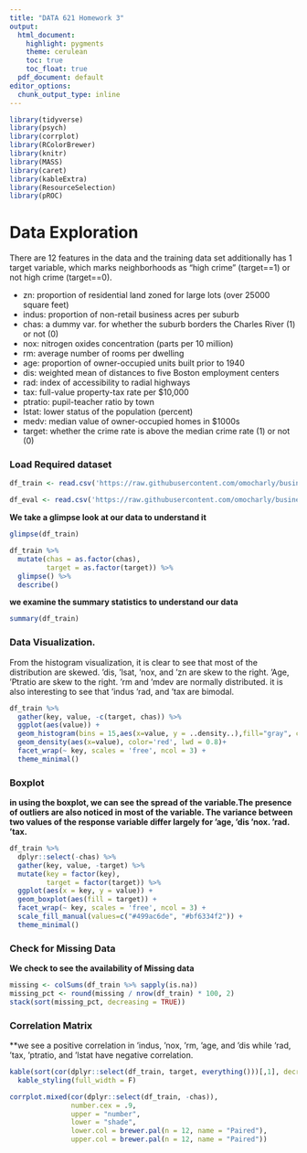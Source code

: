 ---
title: "DATA 621 Homework 3"
output:
  html_document:
    highlight: pygments
    theme: cerulean
    toc: true
    toc_float: true
  pdf_document: default
editor_options: 
  chunk_output_type: inline
---


```{r message=FALSE, warning=FALSE}
library(tidyverse)
library(psych)
library(corrplot)
library(RColorBrewer)
library(knitr)
library(MASS)
library(caret)
library(kableExtra)
library(ResourceSelection)
library(pROC)
```


# Data Exploration

There are 12 features in the data and the training data set additionally has 1 target variable, which marks neighborhoods as "high crime" (target==1) or not high crime (target==0).

- zn: proportion of residential land zoned for large lots (over 25000 square feet) 
- indus: proportion of non-retail business acres per suburb 
- chas: a dummy var. for whether the suburb borders the Charles River (1) or not (0) 
- nox: nitrogen oxides concentration (parts per 10 million) 
- rm: average number of rooms per dwelling 
- age: proportion of owner-occupied units built prior to 1940 
- dis: weighted mean of distances to five Boston employment centers 
- rad: index of accessibility to radial highways 
- tax: full-value property-tax rate per $10,000 
- ptratio: pupil-teacher ratio by town 
- lstat: lower status of the population (percent) 
- medv: median value of owner-occupied homes in $1000s 
- target: whether the crime rate is above the median crime rate (1) or not (0)


### Load Required dataset
```{r}
df_train <- read.csv('https://raw.githubusercontent.com/omocharly/businessAnalyticsDataMiningDATA621/main/data/crime-training-data_modified.csv')

df_eval <- read.csv('https://raw.githubusercontent.com/omocharly/businessAnalyticsDataMiningDATA621/main/data/crime-evaluation-data_modified.csv')
```

**We take a glimpse look at our data to understand it**
```{r}
glimpse(df_train)
```

```{r}
df_train %>% 
  mutate(chas = as.factor(chas), 
         target = as.factor(target)) %>% 
  glimpse() %>% 
  describe()
```



**we examine the summary statistics to understand our data**
```{r}
summary(df_train)
```

### Data Visualization.

From the histogram visualization, it is clear to see that most of the distribution are skewed. 'dis, 'lsat, 'nox, and 'zn are skew to the right. 'Age, 'Ptratio are skew to the right.  'rm and 'mdev are normally distributed. it is also interesting to see that 'indus 'rad, and 'tax are bimodal.

```{r}
df_train %>%
  gather(key, value, -c(target, chas)) %>%
  ggplot(aes(value)) +
  geom_histogram(bins = 15,aes(x=value, y = ..density..),fill="gray", color="#e9ecef") + 
  geom_density(aes(x=value), color='red', lwd = 0.8)+
  facet_wrap(~ key, scales = 'free', ncol = 3) +
  theme_minimal()
```

### Boxplot

**in using the boxplot, we can see the spread of the variable.The presence of outliers are also noticed in most of the variable. The variance between two values of the response variable differ largely for 'age, 'dis 'nox. 'rad. 'tax.**

```{r}
df_train %>%
  dplyr::select(-chas) %>% 
  gather(key, value, -target) %>% 
  mutate(key = factor(key),
         target = factor(target)) %>% 
  ggplot(aes(x = key, y = value)) +
  geom_boxplot(aes(fill = target)) +
  facet_wrap(~ key, scales = 'free', ncol = 3) +
  scale_fill_manual(values=c("#499ac6de", "#bf6334f2")) +
  theme_minimal()
```

### Check for Missing Data

**We check to see the availability of Missing data**

```{r}
missing <- colSums(df_train %>% sapply(is.na))
missing_pct <- round(missing / nrow(df_train) * 100, 2)
stack(sort(missing_pct, decreasing = TRUE))
```

### Correlation Matrix

**we see a positive correlation in 'indus, 'nox, 'rm, 'age, and 'dis while 'rad, 'tax, 'ptratio, and 'lstat have negative correlation.
```{r}
kable(sort(cor(dplyr::select(df_train, target, everything()))[,1], decreasing = T), col.names = c("Correlation")) %>% 
  kable_styling(full_width = F)

corrplot.mixed(cor(dplyr::select(df_train, -chas)), 
               number.cex = .9, 
               upper = "number", 
               lower = "shade", 
               lower.col = brewer.pal(n = 12, name = "Paired"),
               upper.col = brewer.pal(n = 12, name = "Paired"))
```

